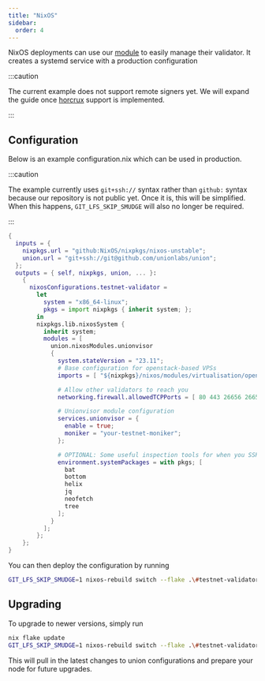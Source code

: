 ```yaml
---
title: "NixOS"
sidebar:
  order: 4
---
```


NixOS deployments can use our [module](https://github.com/unionlabs/union/blob/82ad5ef76b42e76a18617a614c1cdcd41d1fbe93/unionvisor/unionvisor.nix#L68) to easily manage their validator. It creates a systemd service with a production configuration

:::caution

The current example does not support remote signers yet. We will expand the guide once [horcrux](https://github.com/strangelove-ventures/horcrux) support is implemented.

:::

## Configuration

Below is an example configuration.nix which can be used in production.

:::caution

The example currently uses `git+ssh://` syntax rather than `github:` syntax because our repository is not public yet. Once it is, this will be simplified. When this happens, `GIT_LFS_SKIP_SMUDGE` will also no longer be required.

:::

```nix
{
  inputs = {
    nixpkgs.url = "github:NixOS/nixpkgs/nixos-unstable";
    union.url = "git+ssh://git@github.com/unionlabs/union";
  };
  outputs = { self, nixpkgs, union, ... }:
    {
      nixosConfigurations.testnet-validator =
        let
          system = "x86_64-linux";
          pkgs = import nixpkgs { inherit system; };
        in
        nixpkgs.lib.nixosSystem {
          inherit system;
          modules = [
            union.nixosModules.unionvisor
            {
              system.stateVersion = "23.11";
              # Base configuration for openstack-based VPSs
              imports = [ "${nixpkgs}/nixos/modules/virtualisation/openstack-config.nix" ];

              # Allow other validators to reach you
              networking.firewall.allowedTCPPorts = [ 80 443 26656 26657 ];

              # Unionvisor module configuration
              services.unionvisor = {
                enable = true;
                moniker = "your-testnet-moniker";
              };

              # OPTIONAL: Some useful inspection tools for when you SSH into your validator
              environment.systemPackages = with pkgs; [
                bat
                bottom
                helix
                jq
                neofetch
                tree
              ];
            }
          ];
        };
    };
}
```

You can then deploy the configuration by running

```sh frame="none"
GIT_LFS_SKIP_SMUDGE=1 nixos-rebuild switch --flake .\#testnet-validator --target-host user@validator.domain -L
```

## Upgrading

To upgrade to newer versions, simply run

```sh frame="none"
nix flake update
GIT_LFS_SKIP_SMUDGE=1 nixos-rebuild switch --flake .\#testnet-validator --target-host user@validator.domain -L
```

This will pull in the latest changes to union configurations and prepare your node for future upgrades.

